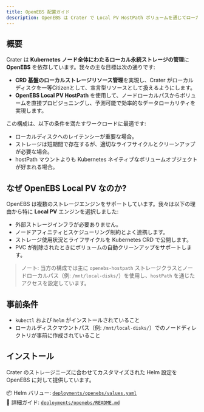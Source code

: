 ```yaml
---
title: OpenEBS 配置ガイド
description: OpenEBS は Crater で Local PV HostPath ボリュームを通じてローカル永続ストレージを管理するために使用され、効率的なノードローカルストレージ管理を可能にします。
---
```


## 概要

Crater は **Kubernetes ノード全体にわたるローカル永続ストレージの管理**に **OpenEBS** を依存しています。我々の主な目標は次の通りです:

- **CRD 基盤のローカルストレージリソース管理**を実現し、Crater がローカルディスクを一等Citizenとして、宣言型リソースとして扱えるようにします。
- **OpenEBS Local PV HostPath** を使用して、ノードローカルパスからボリュームを直接プロビジョニングし、予測可能で効率的なデータローカリティを実現します。

この構成は、以下の条件を満たすワークロードに最適です:
- ローカルディスクへのレイテンシーが重要な場合。
- ストレージは短期間で存在するが、適切なライフサイクルとクリーンアップが必要な場合。
- hostPath マウントよりも Kubernetes ネイティブなボリュームオブジェクトが好まれる場合。

## なぜ OpenEBS Local PV なのか?

OpenEBS は複数のストレージエンジンをサポートしています。我々は以下の理由から特に **Local PV** エンジンを選択しました:

- 外部ストレージインフラが必要ありません。
- ノードアフィニティとスケジューリング制約とよく連携します。
- ストレージ使用状況とライフサイクルを Kubernetes CRD で公開します。
- PVC が削除されたときにボリュームの自動クリーンアップをサポートします。

> ノート: 当方の構成では主に `openebs-hostpath` ストレージクラスとノードローカルパス（例: `/mnt/local-disks/`）を使用し、`hostPath` を通じたアクセスを設定しています。

## 事前条件

- `kubectl` および `helm` がインストールされていること
- ローカルディスクマウントパス（例: `/mnt/local-disks/`）でのノードディレクトリが事前に作成されていること

## インストール

Crater のストレージニーズに合わせてカスタマイズされた Helm 設定を OpenEBS に対して提供しています。

📦 Helm バリュー: [`deployments/openebs/values.yaml`](../deployments/openebs/values.yaml)  
📖 詳細ガイド: [`deployments/openebs/README.md`](../deployments/openebs/README.md)